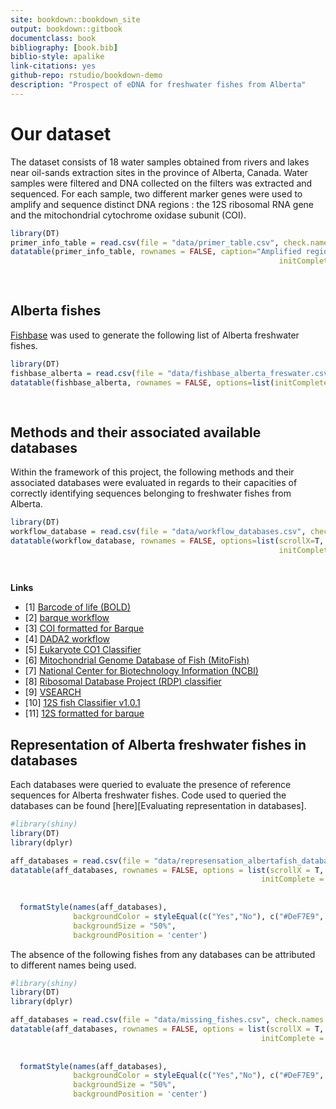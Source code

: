 ```yaml
--- 
site: bookdown::bookdown_site
output: bookdown::gitbook
documentclass: book
bibliography: [book.bib]
biblio-style: apalike
link-citations: yes
github-repo: rstudio/bookdown-demo
description: "Prospect of eDNA for freshwater fishes from Alberta"
---
```

# Our dataset {-}

The dataset consists of 18 water samples obtained from rivers and lakes near oil-sands extraction sites in the province of Alberta, Canada. Water samples were filtered and DNA collected on the filters was extracted and sequenced. For each sample, two different marker genes were used to amplify and sequence distinct DNA regions : the 12S ribosomal RNA gene and the mitochondrial cytochrome oxidase subunit (COI). 

```r
library(DT)
primer_info_table = read.csv(file = "data/primer_table.csv", check.names = FALSE)
datatable(primer_info_table, rownames = FALSE, caption="Amplified regions details", options=list(scrollX=T, dom = 't', paging=FALSE, ordering=FALSE,
                                                            initComplete = JS("function(settings, json) {",
                                                                              "$(this.api().table().header()).css({'font-size': '10px'});",
                                                                              "}"))) %>% formatStyle(columns = colnames(.$x$data), `font-size` = '10px')
```

## Alberta fishes {-}

[Fishbase](https://www.fishbase.se/search.php) was used to generate the following list of Alberta freshwater fishes. 

```r
library(DT)
fishbase_alberta = read.csv(file = "data/fishbase_alberta_freswater.csv", check.names = FALSE)
datatable(fishbase_alberta, rownames = FALSE, options=list(initComplete = JS("function(settings, json) {",
                                                                              "$(this.api().table().header()).css({'font-size': '11px'});",
                                                                              "}"))) %>% formatStyle(columns = colnames(.$x$data), `font-size` = '11px')
```

## Methods and their associated available databases {-}

Within the framework of this project, the following methods and their associated databases were evaluated in regards to their capacities of correctly identifying sequences belonging to freshwater fishes from Alberta.    

```r
library(DT)
workflow_database = read.csv(file = "data/workflow_databases.csv", check.names = FALSE)
datatable(workflow_database, rownames = FALSE, options=list(scrollX=T, dom = 't', paging=FALSE, ordering=FALSE,
                                                            initComplete = JS("function(settings, json) {",
                                                                              "$(this.api().table().header()).css({'font-size': '11px'});",
                                                                              "}"))) %>% formatStyle(columns = colnames(.$x$data), `font-size` = '11px')
```

**Links** 

- [1] [Barcode of life (BOLD)](https://www.boldsystems.org/)
- [2] [barque workflow](https://github.com/enormandeau/barque) 
- [3] [COI formatted for Barque](https://www.ibis.ulaval.ca/services/bioinformatique/barque_databases/)
- [4] [DADA2 workflow](https://benjjneb.github.io/dada2/ITS_workflow.html)
- [5] [Eukaryote CO1 Classifier](https://github.com/terrimporter/CO1Classifier/releases/tag/RDP-COI-v5.1.0) 
- [6] [Mitochondrial Genome Database of Fish (MitoFish)](https://mitofish.aori.u-tokyo.ac.jp/) 
- [7] [National Center for Biotechnology Information (NCBI)](https://www.ncbi.nlm.nih.gov/)
- [8] [Ribosomal Database Project (RDP) classifier](https://github.com/rdpstaff/classifier)
- [9] [VSEARCH](https://github.com/torognes/vsearch)
- [10] [12S fish Classifier v1.0.1](https://github.com/terrimporter/12SfishClassifier/releases/tag/v1.0.1)
- [11] [12S formatted for barque](https://github.com/enormandeau/barque/blob/master/03_databases/12S.fasta.gz)

## Representation of Alberta freshwater fishes in databases {-}

Each databases were queried to evaluate the presence of reference sequences for Alberta freshwater fishes. Code used to queried the databases can be found [here][Evaluating representation in databases]. 

```r
#library(shiny)
library(DT)
library(dplyr)

aff_databases = read.csv(file = "data/represensation_albertafish_databases.csv", check.names = FALSE, row.names = 1)
datatable(aff_databases, rownames = FALSE, options = list(scrollX = T, dom = 't', paging=FALSE, ordering=FALSE,
                                                        initComplete = JS("function(settings, json) {",
                                                                              "$(this.api().table().header()).css({'font-size': '11px'});",
                                                                              "}"))) %>% formatStyle(columns = colnames(.$x$data), `font-size` = '11px') %>% 
  formatStyle(names(aff_databases), 
              backgroundColor = styleEqual(c("Yes","No"), c("#DeF7E9", "#ff7f7f")), 
              backgroundSize = "50%", 
              backgroundPosition = 'center')
```

The absence of the following fishes from any databases can be attributed to different names being used. 

```r
#library(shiny)
library(DT)
library(dplyr)

aff_databases = read.csv(file = "data/missing_fishes.csv", check.names = FALSE, row.names = 1)
datatable(aff_databases, rownames = FALSE, options = list(scrollX = T, dom = 't', paging=FALSE, ordering=FALSE,
                                                        initComplete = JS("function(settings, json) {",
                                                                              "$(this.api().table().header()).css({'font-size': '11px'});",
                                                                              "}"))) %>% formatStyle(columns = colnames(.$x$data), `font-size` = '11px') %>% 
  formatStyle(names(aff_databases), 
              backgroundColor = styleEqual(c("Yes","No"), c("#DeF7E9", "#ff7f7f")), 
              backgroundSize = "50%", 
              backgroundPosition = 'center')
```


